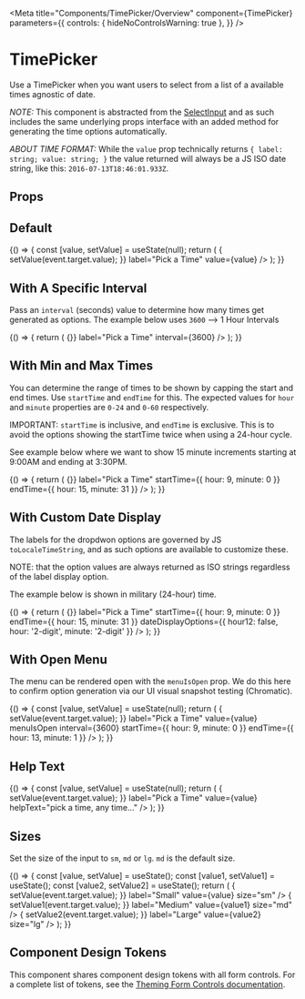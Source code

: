 
<Meta
  title="Components/TimePicker/Overview"
  component={TimePicker}
  parameters={{
    controls: { hideNoControlsWarning: true },
  }}
/>

# TimePicker

Use a TimePicker when you want users to select from a list of a available times agnostic of date.

_NOTE:_ This component is abstracted from the [SelectInput](?path=/docs/components-selectinput-overview--default-story)
and as such includes the same underlying props interface with an added method for generating the time options automatically.

_ABOUT TIME FORMAT:_ While the `value` prop technically returns `{ label: string; value: string; }` the value returned will always
be a JS ISO date string, like this: `2016-07-13T18:46:01.933Z`.

## Props

<ArgsTable of={TimePicker} />

## Default

<Canvas>
  <Story name="Default">
    {() => {
      const [value, setValue] = useState(null);
      return (
        <Box height="360px">
          <TimePicker
            id="defaultTimePicker"
            name="defaultTimePicker"
            onChange={event => {
              setValue(event.target.value);
            }}
            label="Pick a Time"
            value={value}
          />
        </Box>
      );
    }}
  </Story>
</Canvas>

## With A Specific Interval

Pass an `interval` (seconds) value to determine how many times get generated as options.
The example below uses `3600` --> 1 Hour Intervals

<Canvas>
  <Story name="With Interval">
    {() => {
      return (
        <Box height="360px">
          <TimePicker
            id="intervalTimePicker"
            name="intervalTimePicker"
            onChange={() => {}}
            label="Pick a Time"
            interval={3600}
          />
        </Box>
      );
    }}
  </Story>
</Canvas>

## With Min and Max Times

You can determine the range of times to be shown by capping the start and end times.
Use `startTime` and `endTime` for this. The expected values for `hour` and `minute` properties
are `0-24` and `0-60` respectively.

IMPORTANT: `startTime` is inclusive, and `endTime` is exclusive. This is to avoid
the options showing the startTime twice when using a 24-hour cycle.

See example below where we want to show 15 minute increments starting at 9:00AM and ending at 3:30PM.

<Canvas>
  <Story name="With Start and End">
    {() => {
      return (
        <Box height="360px">
          <TimePicker
            id="startEnd"
            name="startEnd"
            onChange={() => {}}
            label="Pick a Time"
            startTime={{ hour: 9, minute: 0 }}
            endTime={{ hour: 15, minute: 31 }}
          />
        </Box>
      );
    }}
  </Story>
</Canvas>

## With Custom Date Display

The labels for the dropdwon options are governed by JS `toLocaleTimeString`, and as such
options are available to customize these.

NOTE: that the option values are always returned as ISO strings regardless of the label display option.

The example below is shown in military (24-hour) time.

<Canvas>
  <Story name="With Custom Date">
    {() => {
      return (
        <Box height="360px">
          <TimePicker
            id="customDate"
            name="customDate"
            onChange={() => {}}
            label="Pick a Time"
            startTime={{ hour: 9, minute: 0 }}
            endTime={{ hour: 15, minute: 31 }}
            dateDisplayOptions={{ hour12: false, hour: '2-digit', minute: '2-digit' }}
          />
        </Box>
      );
    }}
  </Story>
</Canvas>

## With Open Menu

The menu can be rendered open with the `menuIsOpen` prop. We do this here to confirm option generation
via our UI visual snapshot testing (Chromatic).

<Canvas>
  <Story name="Open Menu">
    {() => {
      const [value, setValue] = useState(null);
      return (
        <Box height="260px">
          <TimePicker
            id="openMenu"
            name="openMenu"
            onChange={event => {
              setValue(event.target.value);
            }}
            label="Pick a Time"
            value={value}
            menuIsOpen
            interval={3600}
            startTime={{ hour: 9, minute: 0 }}
            endTime={{ hour: 13, minute: 1 }}
          />
        </Box>
      );
    }}
  </Story>
</Canvas>

## Help Text

<Canvas>
  <Story name="Help Text">
    {() => {
      const [value, setValue] = useState(null);
      return (
        <Box height="360px">
          <TimePicker
            id="helpText"
            name="helpText"
            onChange={event => {
              setValue(event.target.value);
            }}
            label="Pick a Time"
            value={value}
            helpText="pick a time, any time..."
          />
        </Box>
      );
    }}
  </Story>
</Canvas>

## Sizes

Set the size of the input to `sm`, `md` or `lg`. `md` is the default size.

<Canvas>
  <Story name="Size">
    {() => {
      const [value, setValue] = useState();
      const [value1, setValue1] = useState();
      const [value2, setValue2] = useState();
      return (
        <Box gap="md" height="360px">
          <TimePicker
            id="smTimePicker"
            name="smTimePicker"
            onChange={event => {
              setValue(event.target.value);
            }}
            label="Small"
            value={value}
            size="sm"
          />
          <TimePicker
            id="mdTimePicker"
            name="mdTimePicker"
            onChange={event => {
              setValue1(event.target.value);
            }}
            label="Medium"
            value={value1}
            size="md"
          />
          <TimePicker
            id="lgTimePicker"
            name="lgTimePicker"
            onChange={event => {
              setValue2(event.target.value);
            }}
            label="Large"
            value={value2}
            size="lg"
          />
        </Box>
      );
    }}
  </Story>
</Canvas>

## Component Design Tokens

This component shares component design tokens with all form controls. For a complete list of tokens, see the [Theming Form Controls documentation](/docs/theming-form-controls--custom-theme-form).

